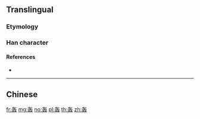 {{character info/new}}
{{also|轟}}
==Translingual==
===Etymology===
{{Han simp|轟|f=車|t=车|f2=䡛|t2=双}}
===Han character===
{{Han char|rn=159|rad=车|as=04|sn=8|four=|canj=KQEE|ids=⿱车双}}

====References====
* {{Han ref|kx=1250.241|hdz=53519.170|uh=8F70|ud=36720}}

----

==Chinese==
{{zh-see|轟}}

[[fr:轰]]
[[mg:轰]]
[[no:轰]]
[[pl:轰]]
[[th:轰]]
[[zh:轰]]